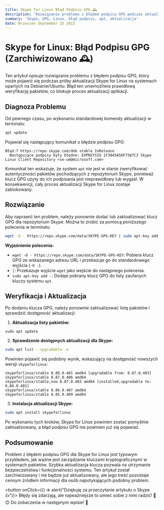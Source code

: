 ```yaml
---
title: Skype for Linux Błąd Podpisu GPG 🕰️
description: 'Rozwiązanie problemu z błędem podpisu GPG podczas aktualizacji Skype for Linux na systemach Debian/Ubuntu.'
summary: 'Skype, GPG, Linux, błąd podpisu, apt, aktualizacja'
date: Wrzesień September 25 2022
---
```


# Skype for Linux: Błąd Podpisu GPG (Zarchiwizowano 🕰️)

Ten artykuł opisuje rozwiązanie problemu z błędem podpisu GPG, który może pojawić się podczas próby aktualizacji Skype for Linux na systemach opartych na Debianie/Ubuntu. Błąd ten uniemożliwia prawidłową weryfikację pakietów, co blokuje proces aktualizacji aplikacji.

## Diagnoza Problemu

Od pewnego czasu, po wykonaniu standardowej komendy aktualizacji w terminalu:

```bash
apt update
```

Pojawiał się następujący komunikat o błędzie podpisu GPG:

```
Błąd:7 https://repo.skype.com/deb stable InRelease
  Następujące podpisy były błędne: EXPKEYSIG 1F3045A5DF7587C3 Skype Linux Client Repository <se-um@microsoft.com>
```

Komunikat ten wskazuje, że system `apt` nie jest w stanie zweryfikować autentyczności pakietów pochodzących z repozytorium Skype, ponieważ klucz GPG użyty do ich podpisania jest nieprawidłowy lub wygasł. W konsekwencji, cały proces aktualizacji Skype for Linux zostaje zablokowany.

## Rozwiązanie

Aby naprawić ten problem, należy ponownie dodać lub zaktualizować klucz GPG dla repozytorium Skype. Można to zrobić za pomocą poniższego polecenia w terminalu:

```bash
wget -O - https://repo.skype.com/data/SKYPE-GPG-KEY | sudo apt-key add -
```

**Wyjaśnienie polecenia:**
*   `wget -O - https://repo.skype.com/data/SKYPE-GPG-KEY`: Pobiera klucz GPG ze wskazanego adresu URL i przekazuje go do standardowego wyjścia (`-O -`).
*   `|`: Przekazuje wyjście `wget` jako wejście do następnego polecenia.
*   `sudo apt-key add -`: Dodaje pobrany klucz GPG do listy zaufanych kluczy systemu `apt`.

## Weryfikacja i Aktualizacja

Po dodaniu klucza GPG, należy ponownie zaktualizować listę pakietów i sprawdzić dostępność aktualizacji:

1.  **Aktualizacja listy pakietów:**

```shell
sudo apt update
```

2.  **Sprawdzenie dostępnych aktualizacji dla Skype:**

```bash
sudo apt list --upgradable -a
```

Powinien pojawić się podobny wynik, wskazujący na dostępność nowszych wersji `skypeforlinux`:

```
skypeforlinux/stable 8.88.0.401 amd64 [upgradable from: 8.87.0.403]
skypeforlinux/stable 8.87.0.406 amd64
skypeforlinux/stable,now 8.87.0.403 amd64 [installed,upgradable to: 8.88.0.401]
skypeforlinux/stable 8.86.0.407 amd64
skypeforlinux/stable 8.85.0.409 amd64
```

3.  **Instalacja aktualizacji Skype:**

```bash
sudo apt install skypeforlinux
```

Po wykonaniu tych kroków, Skype for Linux powinien zostać pomyślnie zaktualizowany, a błąd podpisu GPG nie powinien już się pojawiać.

## Podsumowanie

Problem z błędem podpisu GPG dla Skype for Linux jest typowym przykładem, jak ważne jest zarządzanie kluczami kryptograficznymi w systemach pakietów. Szybka aktualizacja klucza pozwala na utrzymanie bezpieczeństwa i funkcjonalności systemu. Ten artykuł został zarchiwizowany i nie będzie już aktualizowany, ale jego treść pozostaje cennym źródłem informacji dla osób napotykających podobny problem.


<button onClick={() => alert("Dziękuję za przeczytanie artykułu o Skype 👍")}>
    Błędy się zdarzają, ale najważniejsze to umieć sobie z nimi radzić! 💪  <br />
 😊 Do zobaczenia w następnym wpisie! 🌟
</button>